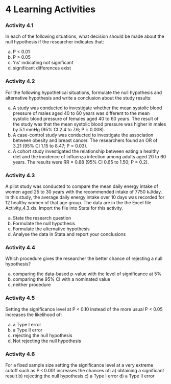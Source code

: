 # **4** Learning Activities {-}

### Activity 4.1

In each of the following situations, what decision should be made about the null hypothesis if the researcher indicates that:

a) P < 0.01
b) P > 0.05
c) ‘ns’ indicating not significant
d) significant differences exist

### Activity 4.2

For the following hypothetical situations, formulate the null hypothesis and alternative hypothesis and write a conclusion about the study results:

a) A study was conducted to investigate whether the mean systolic blood pressure of males aged 40 to 60 years was different to the mean systolic blood pressure of females aged 40 to 60 years. The result of the study was that the mean systolic blood pressure was higher in males by 5.1 mmHg (95% CI 2.4 to 7.6; P = 0.008). 
b) A case-control study was conducted to investigate the association between obesity and breast cancer. The researchers found an OR of 3.21 (95% CI 1.15 to 8.47; P = 0.03).
c) A cohort study investigated the relationship between eating a healthy diet and the incidence of influenza infection among adults aged 20 to 60 years. The results were RR = 0.88 (95% CI 0.65 to 1.50; P = 0.2). 

### Activity 4.3

A pilot study was conducted to compare the mean daily energy intake of women aged 25 to 30 years with the recommended intake of 7750 kJ/day. In this study, the average daily energy intake over 10 days was recorded for 12 healthy women of that age group. The data are in the the Excel file Activity_4.3.xls. Import the file into Stata for this activity.

a) State the research question
b) Formulate the null hypothesis
c) Formulate the alternative hypothesis
d) Analyse the data in Stata and report your conclusions

### Activity 4.4

Which procedure gives the researcher the better chance of rejecting a null hypothesis?

a) comparing the data-based p-value with the level of significance at 5%
b) comparing the 95% CI with a nominated value
c) neither procedure  

### Activity 4.5

Setting the significance level at P < 0.10 instead of the more usual P < 0.05 increases the likelihood of:

a) a Type I error
b) a Type II error
c) rejecting the null hypothesis
d) Not rejecting the null hypothesis 

### Activity 4.6
For a fixed sample size setting the significance level at a very extreme cutoff such as P < 0.001 increases the chances of:
a) obtaining a significant result
b) rejecting the null hypothesis
c) a Type I error
d) a Type II error

